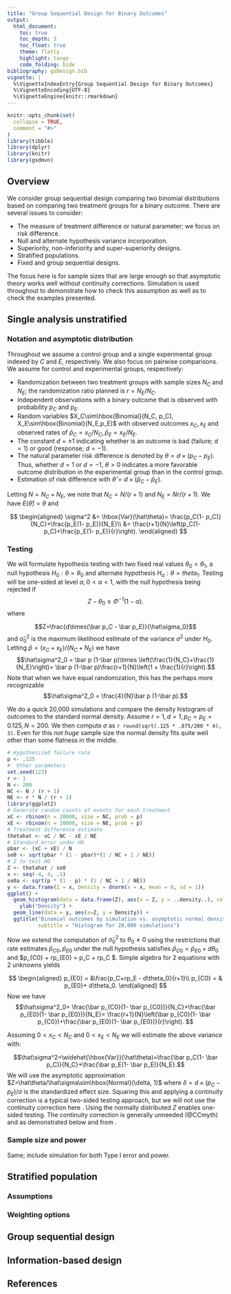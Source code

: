 ```yaml
---
title: "Group Sequential Design for Binary Outcomes"
output:
  html_document:
    toc: true
    toc_depth: 3
    toc_float: true
    theme: flatly
    highlight: tango
    code_folding: hide
bibliography: gsDesign.bib
vignette: |
  %\VignetteIndexEntry{Group Sequential Design for Binary Outcomes}
  %\VignetteEncoding{UTF-8}
  %\VignetteEngine{knitr::rmarkdown}
---
```


```r
knitr::opts_chunk$set(
  collapse = TRUE,
  comment = "#>"
)
library(tibble)
library(dplyr)
library(knitr)
library(gsdmvn)
```

## Overview

We consider group sequential design comparing two binomial distributions based on comparing two treatment groups for a binary outcome.
There are several issues to consider:

- The measure of treatment difference or natural parameter; we focus on risk difference.
- Null and alternate hypothesis variance incorporation.
- Superiority, non-inferiority and super-superiority designs.
- Stratified populations.
- Fixed and group sequential designs.

The focus here is for sample sizes that are large enough so that asymptotic theory works well without continuity corrections.
Simulation is used throughout to demonstrate how to check this assumption as well as to check the examples presented.

## Single analysis unstratified

### Notation and asymptotic distribution

Throughout we assume a control group and a single experimental group indexed by $C$ and $E$, respectively.
We also focus on pairwise comparisons.
We assume for control and experimental groups, respectively:

- Randomization between two treatment groups with sample sizes $N_C$ and $N_E$; the randomization ratio planned is $r=N_E/N_C$.
- Independent observations with a binary outcome that is observed with probability $p_C$ and $p_E$.
- Random variables $X_C\sim\hbox{Binomial}(N_C, p_C), X_E\sim\hbox{Binomial}(N_E,p_E)$ with observed outcomes $x_C, x_E$ and observed rates of $\bar p_C=x_C/N_C, \bar p_E=x_E/N_E$.  
- The constant $d=\pm 1$ indicating whether is an outcome is bad (failure; $d=1$) or good (response; $d=-1$).
- The natural parameter risk difference is denoted by $\theta = d\times (p_C - p_E)$. Thus, whether $d=1$ or $d=-1$, $\theta > 0$ indicates a more favorable outcome distribution in the experimental group than in the control group.
- Estimation of risk difference with $\hat\theta=d\times(\bar p_C - \bar p_E).$

Letting $N=N_C+N_E$, we note that $N_C=N/(r+1)$ and $N_E=Nr/(r+1)$.
We have $E(\hat\theta)=\theta$ and 

$$
\begin{aligned}
\sigma^2 &= \hbox{Var}(\hat\theta)= \frac{p_C(1- p_C)}{N_C}+\frac{p_E(1- p_E)}{N_E}\\
 &= \frac{r+1}{N}\left(p_C(1- p_C)+\frac{p_E(1- p_E)}{r}\right).
\end{aligned}
$$



### Testing

We will formulate hypothesis testing with two fixed real values $\theta_0 < \theta_1$, a null hypothesis $H_0: \theta=\theta_0$ and alternate hypothesis $H_a: \theta=theta_1$.
Testing will be one-sided at level $\alpha, 0<\alpha<1$, with the null hypothesis being rejected if 
$$Z-\theta_0\ge \Phi^{-1}(1-\alpha).$$
where 

$$Z=\frac{d\times(\bar p_C - \bar p_E)}{\hat\sigma_0}$$
and $\hat\sigma^2_0$ is the maximum likelihood estimate of the variance $\sigma^2$ under $H_0$.
Letting $\bar p=(x_C+x_E)/(N_C+N_E)$ we have 
$$\hat\sigma^2_0 = \bar p (1-\bar p)\times \left(\frac{1}{N_C}+\frac{1}{N_E}\right)= \bar p (1-\bar p)\frac{r+1}{N}\left(1 + \frac{1}{r}\right).$$
Note that when we have equal randomization, this has the perhaps more recognizable 
$$\hat\sigma^2_0 = \frac{4}{N}\bar p (1-\bar p).$$

We do a quick 20,000 simulations and compare the density histogram of outcomes to the standard normal density.
Assume $r=1, d = 1, p_C=p_E=0.125, N=200$.
We then compute $\sigma$ as `r round(sqrt(.125 * .875/200 * 4), 3)`.
Even for this *not huge* sample size the normal density fits quite well other than some flatness in the middle.


```r
# Hypothesized failure rate
p <- .125
#  Other parameters
set.seed(123)
r <- 1
N <- 200
NC <- N / (r + 1)
NE <- r * N / (r + 1)
library(ggplot2)
# Generate random counts of events for each treatment
xC <- rbinom(n = 20000, size = NC, prob = p)
xE <- rbinom(n = 20000, size = NE, prob = p)
# Treatment difference estimate
thetahat <- xC / NC - xE / NE
# Standard error under H0
pbar <- (xC + xE) / N
se0 <- sqrt(pbar * (1 - pbar)*(1 / NC + 1 / NE))
# Z to test H0
Z <- thetahat / se0
x <- seq(-4, 4, .1)
se0a <- sqrt(p * (1 - p) * (1 / NC + 1 / NE))
y <- data.frame(Z = x, Density = dnorm(x = x, mean = 0, sd = 1)) 
ggplot() + 
  geom_histogram(data = data.frame(Z), aes(x = Z, y = ..density..), color = 1, fill = "white") +
    ylab("Density") +
  geom_line(data = y, aes(x=Z, y = Density)) +
  ggtitle("Binomial outcomes by simulation vs. asymptotic normal density",
          subtitle = "Histogram for 20,000 simulations")
```

Now we extend the computation of $\hat\sigma^2_0$ to $\theta_0\neq 0$ using the restrictions that rate estimates $\bar p_{C0}, \bar p_{E0}$ under the null hypothesis satisfies $\bar p_{C0}=\bar p_{E0}+d\theta_0$ and 
$p_{C0} + rp_{E0} = p_C + rp_C $.
Simple algebra for 2 equations with 2 unknowns yields

$$
\begin{aligned}
p_{E0} = &\frac{p_C+rp_E - d\theta_0}{r+1}\\
p_{C0} = & p_{E0}+ d\theta_0.
\end{aligned}
$$
Now we have
$$\hat\sigma^2_0= \frac{\bar p_{C0}(1- \bar p_{C0})}{N_C}+\frac{\bar p_{E0}(1- \bar p_{E0})}{N_E}= \frac{r+1}{N}\left(\bar p_{C0}(1- \bar p_{C0})+\frac{\bar p_{E0}(1- \bar p_{E0})}{r}\right).
$$


Assuming $0 < x_C<N_C$ and $0<x_E<N_E$ we will estimate the above variance with:

$$\hat\sigma^2=\widehat{\hbox{Var}}(\hat\theta)=\frac{\bar p_C(1- \bar p_C)}{N_C}+\frac{\bar p_E(1- \bar p_E)}{N_E}.$$
We will use the asymptotic approximation $Z=\hat\theta/\hat\sigma\sim\hbox{Normal}(\delta, 1)$ where $\delta=d\times(p_C-p_E)/\sigma$ is the standardized effect size.
Squaring this and applying a continuity correction is a typical two-sided testing approach, but we will not use the continuity correction here . 
Using the normally distributed $Z$ enables one-sided testing. 
The continuity correction is generally unneeded (@CCmyth) and as demonstrated below and from .

### Sample size and power

Same; include simulation for both Type I error and power.

## Stratified population

### Assumptions

### Weighting options

## Group sequential design

## Information-based design

## References
